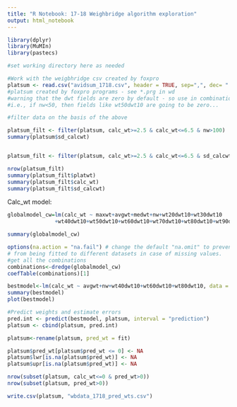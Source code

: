 ---
title: "R Notebook: 17-18 Weighbridge algorithm exploration"
output: html_notebook
---



```{r}
library(dplyr)
library(MuMIn)
library(pastecs)

#set working directory here as needed

#Work with the weigbhridge csv created by foxpro
platsum <- read.csv("avidsum_1718.csv", header = TRUE, sep=",", dec= ".")
#platsum created by foxpro programs - see *.prg in wd
#warning that the dwt fields are zero by default - so use in combination with nw
#i.e., if nw<50, then fields like wt50dwt10 are going to be zero...

#filter data on the basis of the above     

platsum_filt <- filter(platsum, calc_wt>=2.5 & calc_wt<=6.5 & nw>100)
summary(platsum$sd_calcwt)


platsum_filt <- filter(platsum, calc_wt>=2.5 & calc_wt<=6.5 & sd_calcwt<=.50 & nw>100)

nrow(platsum_filt)
summary(platsum_filt$platwt)
summary(platsum_filt$calc_wt)
summary(platsum_filt$sd_calcwt)
```


Calc_wt model:
```{r}
globalmodel_cw=lm(calc_wt ~ maxwt+avgwt+medwt+nw+wt20dwt10+wt30dwt10
               +wt40dwt10+wt50dwt10+wt60dwt10+wt70dwt10+wt80dwt10+wt90dwt10+wt100dwt10, data=platsum_filt)

summary(globalmodel_cw)
```
```{r}
options(na.action = "na.fail") # change the default "na.omit" to prevent models
# from being fitted to different datasets in case of missing values.
#get all the combinations
combinations<-dredge(globalmodel_cw)
coefTable(combinations)[1]

bestmodel<-lm(calc_wt ~ avgwt+nw+wt40dwt10+wt60dwt10+wt80dwt10, data = platsum_filt)
summary(bestmodel)
plot(bestmodel)

```

```{r}
#Predict weights and estimate errors
pred.int <- predict(bestmodel, platsum, interval = "prediction")
platsum <- cbind(platsum, pred.int)

platsum<-rename(platsum, pred_wt = fit)

platsum$pred_wt[platsum$pred_wt <= 0] <- NA
platsum$lwr[is.na(platsum$pred_wt)] <- NA
platsum$upr[is.na(platsum$pred_wt)] <- NA

nrow(subset(platsum, calc_wt<=0 & pred_wt>0))
nrow(subset(platsum, pred_wt>0))

write.csv(platsum, "wbdata_1718_pred_wts.csv")     

```

